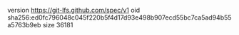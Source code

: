 version https://git-lfs.github.com/spec/v1
oid sha256:ed0fc796048c045f220b5f4d17d93e498b907ecd55bc7ca5ad94b55a5763b9eb
size 36181
